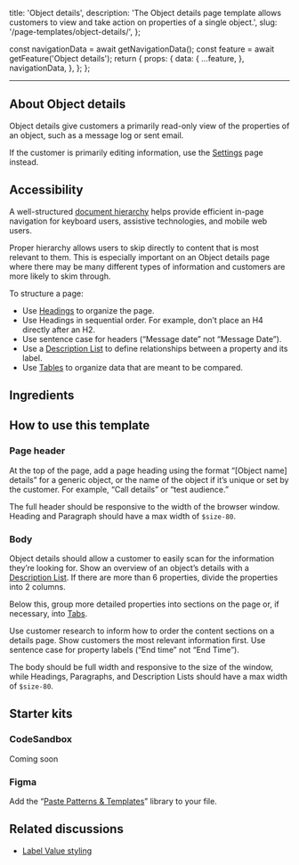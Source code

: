   title: 'Object details',
  description:
    'The Object details page template allows customers to view and take action on properties of a single object.',
  slug: '/page-templates/object-details/',
};



  const navigationData = await getNavigationData();
  const feature = await getFeature('Object details');
  return {
    props: {
      data: {
        ...feature,
      },
      navigationData,
    },
  };
};

<content>

<NormalizedPatternHeader
  description={meta.description}
  name={meta.title}
  data={props.data}
  categoryRoute={SidebarCategoryRoutes.PAGE_TEMPLATES}
/>
</content>

---

<contentwrapper>

<PageAside data={mdxHeadings} />

<content>

## About Object details

Object details give customers a primarily read-only view of the properties of an object, such as a message log or sent email.

If the customer is primarily editing information, use the [Settings](/page-templates/settings) page instead.

## Accessibility

A well-structured [document hierarchy](https://www.w3.org/WAI/tutorials/page-structure/) helps provide efficient in-page navigation for keyboard users, assistive technologies, and mobile web users.

Proper hierarchy allows users to skip directly to content that is most relevant to them. This is especially important on an Object details page where there may be many different types of information and customers are more likely to skim through.

To structure a page:

- Use [Headings](/components/heading) to organize the page.
- Use Headings in sequential order. For example, don’t place an H4 directly after an H2.
- Use sentence case for headers (“Message date” not “Message Date”).
- Use a [Description List](/components/description-list) to define relationships between a property and its label.
- Use [Tables](/components/table) to organize data that are meant to be compared.

## Ingredients

<ObjectDetailsIngredients />

## How to use this template

### Page header

At the top of the page, add a page heading using the format “[Object name] details” for a generic object, or the name of the object if it’s unique or set by the customer. For example, “Call details” or “test audience.”

The full header should be responsive to the width of the browser window. Heading and Paragraph should have a max width of `$size-80`.

### Body

Object details should allow a customer to easily scan for the information they’re looking for. Show an overview of an object’s details with a [Description List](/components/description-list). If there are more than 6 properties, divide the properties into 2 columns.

Below this, group more detailed properties into sections on the page or, if necessary, into [Tabs](/components/tabs).

Use customer research to inform how to order the content sections on a details page. Show customers the most relevant information first. Use sentence case for property labels (“End time” not “End Time”).

The body should be full width and responsive to the size of the window, while Headings, Paragraphs, and Description Lists should have a max width of `$size-80`.

## Starter kits

### CodeSandbox

Coming soon

### Figma

Add the “[Paste Patterns & Templates](https://www.figma.com/file/S4z0Kqjb9AYosnkRQldLte/Paste-Patterns-%26-Templates?type=design&node-id=1-4&mode=design&t=dC1B5k0lVIB0JIuX-0)” library to your file.

## Related discussions

- [Label Value styling](https://github.com/twilio-labs/paste/discussions/528)

</content>

</contentwrapper>

